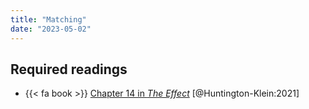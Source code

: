 ```yaml
---
title: "Matching"
date: "2023-05-02"
---
```


## Required readings

- {{< fa book >}} [Chapter 14 in *The Effect*](https://theeffectbook.net/ch-Matching.html) [@Huntington-Klein:2021]
